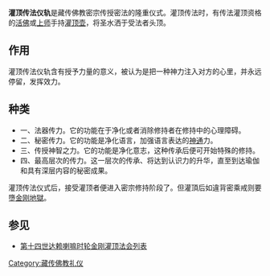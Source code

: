 '''灌顶传法仪轨'''是藏传佛教密宗传授密法的隆重仪式。灌顶传法时，有传法灌顶资格的[[活佛|活佛]]或[[上师|上师]]手持[[灌顶壶|灌顶壶]]，将圣水洒于受法者头顶。

==作用==
灌顶传法仪轨含有授予力量的意义，被认为是把一种神力注入对方的心里，并永远停留，发挥效力。
==种类==
*一、法器传力。它的功能在于净化或者消除修持者在修持中的心理障碍。
*二、秘密传力。它的功能是净化语言，加强语言表达的[[神通|神通]]力。
*三、传授神智之力。它的功能是净化意志，这种传承后便可开始特殊的修持。
*四、最高层次的传力。这一层次的传承、将达到认识力的升华，直至到达瑜伽和具有深层内容的秘密成果。

灌顶传法仪式后，接受灌顶者便进入密宗修持阶段了。但灌頂后如違背密乘戒则要墮[[阿鼻地獄|金刚地獄]]。

== 参见 ==
* [[第十四世达赖喇嘛时轮金刚灌顶法会列表|第十四世达赖喇嘛时轮金刚灌顶法会列表]]

[[Category:藏传佛教礼仪|Category:藏传佛教礼仪]]